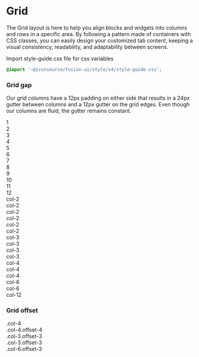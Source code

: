 
<Meta title="V4/Foundation/Grid"/>

# Grid
The Grid layout is here to help you align blocks and widgets into columns and rows in a specific area. By following a pattern made of containers with CSS classes, you can easily design your customized tab content, keeping a visual consistency, readability, and adaptability between screens.

Import style-guide.css file for css variables
```css
@import '~@ironsource/fusion-ui/style/v4/style-guide.css';
```

### Grid gap
Our grid columns have a 12px padding on either side that results in a 24px gutter between columns and a 12px gutter on the grid edges. Even though our columns are fluid, the gutter remains constant.


<style>
    {
        `
.grid-story-wrapper{
    padding: var(--spacing-300);
    border-radius: var(--border-radius-sm);
    border: 1px solid var(--common-divider);
    margin: 32px auto;
}
.row {
    margin-bottom: var(--spacing-200, 16px);
}
.row:last-child{
   margin-bottom: 0;
}
.col-inner-content {
    height: 36px;
    color: var(--primary-contrast-text);
    background-color: var(--primary-main-8-p);
    text-align: center;
    display: flex;
    align-items: center;
    justify-content: center;
}
`
    }
</style>

<div class="sb-unstyled grid-story-wrapper fusion-v4">
    <div class="row">
        <div class="col-1">
            <div class="col-inner-content font-v4-subtitle-2">1</div>
        </div>
        <div class="col-1">
            <div class="col-inner-content font-v4-subtitle-2">2</div>
        </div>
        <div class="col-1">
            <div class="col-inner-content font-v4-subtitle-2">3</div>
        </div>
        <div class="col-1">
            <div class="col-inner-content font-v4-subtitle-2">4</div>
        </div>
        <div class="col-1">
            <div class="col-inner-content font-v4-subtitle-2">5</div>
        </div>
        <div class="col-1">
            <div class="col-inner-content font-v4-subtitle-2">6</div>
        </div>
        <div class="col-1">
            <div class="col-inner-content font-v4-subtitle-2">7</div>
        </div>
        <div class="col-1">
            <div class="col-inner-content font-v4-subtitle-2">8</div>
        </div>
        <div class="col-1">
            <div class="col-inner-content font-v4-subtitle-2">9</div>
        </div>
        <div class="col-1">
            <div class="col-inner-content font-v4-subtitle-2">10</div>
        </div>
        <div class="col-1">
            <div class="col-inner-content font-v4-subtitle-2">11</div>
        </div>
        <div class="col-1">
            <div class="col-inner-content font-v4-subtitle-2">12</div>
        </div>
    </div>
    <div class="row">
        <div class="col-2">
            <div class="col-inner-content font-v4-subtitle-2">col-2</div>
        </div>
        <div class="col-2">
            <div class="col-inner-content font-v4-subtitle-2">col-2</div>
        </div>
        <div class="col-2">
            <div class="col-inner-content font-v4-subtitle-2">col-2</div>
        </div>
        <div class="col-2">
            <div class="col-inner-content font-v4-subtitle-2">col-2</div>
        </div>
        <div class="col-2">
            <div class="col-inner-content font-v4-subtitle-2">col-2</div>
        </div>
        <div class="col-2">
            <div class="col-inner-content font-v4-subtitle-2">col-2</div>
        </div>
    </div>
    <div class="row">
        <div class="col-3">
            <div class="col-inner-content font-v4-subtitle-2">col-3</div>
        </div>
        <div class="col-3">
            <div class="col-inner-content font-v4-subtitle-2">col-3</div>
        </div>
        <div class="col-3">
            <div class="col-inner-content font-v4-subtitle-2">col-3</div>
        </div>
        <div class="col-3">
            <div class="col-inner-content font-v4-subtitle-2">col-3</div>
        </div>
    </div>
    <div class="row">
        <div class="col-4">
            <div class="col-inner-content font-v4-subtitle-2">col-4</div>
        </div>
        <div class="col-4">
            <div class="col-inner-content font-v4-subtitle-2">col-4</div>
        </div>
        <div class="col-4">
            <div class="col-inner-content font-v4-subtitle-2">col-4</div>
        </div>
    </div>
    <div class="row">
        <div class="col-6">
            <div class="col-inner-content font-v4-subtitle-2">col-6</div>
        </div>
        <div class="col-6">
            <div class="col-inner-content font-v4-subtitle-2">col-6</div>
        </div>
    </div>
    <div class="row">
        <div class="col-12">
            <div class="col-inner-content font-v4-subtitle-2">col-12</div>
        </div>
    </div>
</div>

### Grid offset
<div class="sb-unstyled grid-story-wrapper fusion-v4">
    <div class="row" >
        <div class="col-4" >
            <div class="col-inner-content font-v4-subtitle-2" >.col-4</div>
        </div>
        <div class="col-4 offset-4" >
            <div class="col-inner-content font-v4-subtitle-2" >.col-4.offset-4</div>
        </div>
    </div>
    <div class="row" >
        <div class="col-3 offset-3" >
            <div class="col-inner-content font-v4-subtitle-2" >.col-3.offset-3</div>
        </div>
        <div class="col-3 offset-3" >
            <div class="col-inner-content font-v4-subtitle-2" >.col-3.offset-3</div>
        </div>
    </div>
    <div class="row" >
        <div class="col-6 offset-3" >
            <div class="col-inner-content font-v4-subtitle-2" >.col-6.offset-3</div>
        </div>
    </div>
</div>

